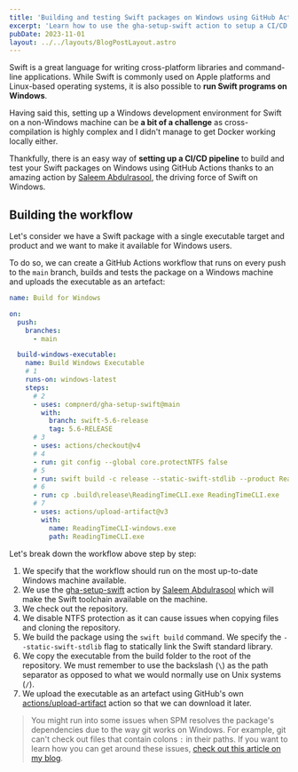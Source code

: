 ```yaml
---
title: 'Building and testing Swift packages on Windows using GitHub Actions'
excerpt: 'Learn how to use the gha-setup-swift action to setup a CI/CD pipeline to build and test your Swift package on Windows using GitHub Actions.'
pubDate: 2023-11-01
layout: ../../layouts/BlogPostLayout.astro
---
```


Swift is a great language for writing cross-platform libraries and command-line applications. While Swift is commonly used on Apple platforms and Linux-based operating systems, it is also possible to **run Swift programs on Windows**.

Having said this, setting up a Windows development environment for Swift on a non-Windows machine can be **a bit of a challenge** as cross-compilation is highly complex and I didn't manage to get Docker working locally either.

Thankfully, there is an easy way of **setting up a CI/CD pipeline** to build and test your Swift packages on Windows using GitHub Actions thanks to an amazing action by [Saleem Abdulrasool](https://twitter.com/compnerd), the driving force of Swift on Windows.

## Building the workflow

Let's consider we have a Swift package with a single executable target and product and we want to make it available for Windows users.

To do so, we can create a GitHub Actions workflow that runs on every push to the `main` branch, builds and tests the package on a Windows machine and uploads the executable as an artefact:

```yaml:windows.yml
name: Build for Windows

on:
  push:
    branches:
      - main

  build-windows-executable:
    name: Build Windows Executable
    # 1
    runs-on: windows-latest
    steps:
      # 2
      - uses: compnerd/gha-setup-swift@main
        with:
          branch: swift-5.6-release
          tag: 5.6-RELEASE
      # 3
      - uses: actions/checkout@v4
      # 4
      - run: git config --global core.protectNTFS false
      # 5
      - run: swift build -c release --static-swift-stdlib --product ReadingTimeCLI
      # 6
      - run: cp .build\release\ReadingTimeCLI.exe ReadingTimeCLI.exe
      # 7
      - uses: actions/upload-artifact@v3
        with:
          name: ReadingTimeCLI-windows.exe
          path: ReadingTimeCLI.exe
```

Let's break down the workflow above step by step:

1. We specify that the workflow should run on the most up-to-date Windows machine available.
2. We use the [gha-setup-swift](https://github.com/compnerd/gha-setup-swift) action by [Saleem Abdulrasool](https://twitter.com/compnerd) which will make the Swift toolchain available on the machine.
3. We check out the repository.
4. We disable NTFS protection as it can cause issues when copying files and cloning the repository.
5. We build the package using the `swift build` command. We specify the `--static-swift-stdlib` flag to statically link the Swift standard library.
6. We copy the executable from the build folder to the root of the repository. We must remember to use the backslash (`\`) as the path separator as opposed to what we would normally use on Unix systems (`/`).
7. We upload the executable as an artefact using GitHub's own [actions/upload-artifact](https://github.com/actions/upload-artifact) action so that we can download it later.

> You might run into some issues when SPM resolves the package's dependencies due to the way git works on Windows. For example, git can't check out files that contain colons `:` in their paths. If you want to learn how you can get around these issues, [check out this article on my blog](https://www.polpiella.dev/platform-specific-code-in-swift-packages#windows-preventing-packages-from-being-fetched).
